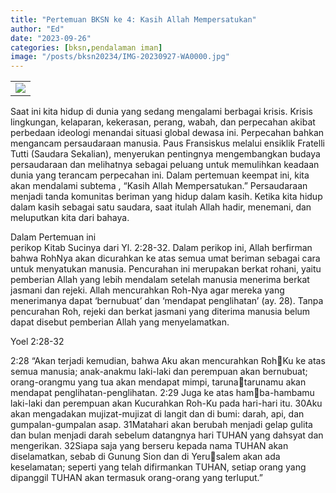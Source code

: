 ```yaml
---
title: "Pertemuan BKSN ke 4: Kasih Allah Mempersatukan"
author: "Ed"
date: "2023-09-26"
categories: [bksn,pendalaman iman]
image: "/posts/bksn20234/IMG-20230927-WA0000.jpg"
---
```


|                                               |
|-----------------------------------------------|
| ![](/posts/bksn20234/IMG-20230926-WA0063.jpg) |

Saat ini kita hidup di dunia yang sedang mengalami berbagai krisis. Krisis lingkungan,
kelaparan, kekerasan, perang, wabah, dan perpecahan akibat perbedaan ideologi menandai situasi global dewasa ini. Perpecahan bahkan mengancam persaudaraan manusia. Paus Fransiskus melalui ensiklik
Fratelli Tutti (Saudara Sekalian), menyerukan pentingnya mengembangkan budaya persaudaraan dan melihatnya sebagai peluang untuk 
memulihkan keadaan dunia yang terancam perpecahan ini.
Dalam pertemuan keempat ini, kita akan mendalami subtema , 
“Kasih Allah Mempersatukan.” Persaudaraan menjadi tanda komunitas
beriman yang hidup dalam kasih. Ketika kita hidup dalam kasih sebagai
satu saudara, saat itulah Allah hadir, menemani, dan meluputkan kita 
dari bahaya. 

Dalam Pertemuan ini  
perikop Kitab Sucinya dari  Yl. 2:28-32. Dalam perikop ini, Allah berfirman bahwa RohNya akan dicurahkan ke atas semua umat beriman sebagai cara untuk 
menyatukan manusia. Pencurahan ini merupakan berkat rohani, yaitu
pemberian Allah yang lebih mendalam setelah manusia menerima berkat jasmani dan rejeki. Allah mencurahkan Roh-Nya agar mereka yang
menerimanya dapat ‘bernubuat’ dan ‘mendapat penglihatan’ (ay. 28).
Tanpa pencurahan Roh, rejeki dan berkat jasmani yang diterima manusia
belum dapat disebut pemberian Allah yang menyelamatkan.

Yoel 2:28-32 

2:28 “Akan terjadi kemudian, bahwa Aku akan mencurahkan RohKu ke atas semua manusia; anak-anakmu laki-laki dan perempuan akan
bernubuat; orang-orangmu yang tua akan mendapat mimpi, tarunatarunamu akan mendapat penglihatan-penglihatan. 
2:29 Juga ke atas hamba-hambamu laki-laki dan perempuan akan Kucurahkan Roh-Ku pada 
hari-hari itu. 30Aku akan mengadakan mujizat-mujizat di langit dan di 
bumi: darah, api, dan gumpalan-gumpalan asap. 31Matahari akan berubah 
menjadi gelap gulita dan bulan menjadi darah sebelum datangnya hari 
TUHAN yang dahsyat dan mengerikan. 32Siapa saja yang berseru kepada 
nama TUHAN akan diselamatkan, sebab di Gunung Sion dan di Yerusalem akan ada keselamatan; seperti yang telah difirmankan TUHAN,
setiap orang yang dipanggil TUHAN akan termasuk orang-orang yang
terluput.”